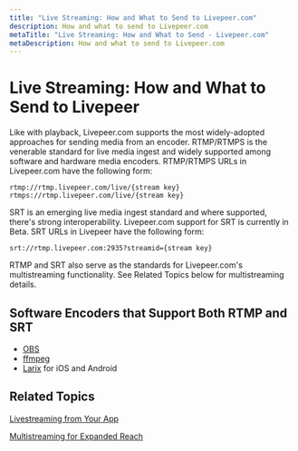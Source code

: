 ```yaml
---
title: "Live Streaming: How and What to Send to Livepeer.com"
description: How and what to send to Livepeer.com
metaTitle: "Live Streaming: How and What to Send - Livepeer.com"
metaDescription: How and what to send to Livepeer.com
---
```


# Live Streaming: How and What to Send to Livepeer

Like with playback, Livepeer.com supports the most widely-adopted approaches for
sending media from an encoder. RTMP/RTMPS is the venerable standard for live
media ingest and widely supported among software and hardware media encoders.
RTMP/RTMPS URLs in Livepeer.com have the following form:

`rtmp://rtmp.livepeer.com/live/{stream key}`
`rtmps://rtmp.livepeer.com/live/{stream key}`

SRT is an emerging live media ingest standard and where supported, there's
strong interoperability. Livepeer.com support for SRT is currently in Beta. SRT
URLs in Livepeer have the following form:

`srt://rtmp.livepeer.com:2935?streamid={stream key}`

RTMP and SRT also serve as the standards for Livepeer.com's multistreaming
functionality. See Related Topics below for multistreaming details.

## Software Encoders that Support Both RTMP and SRT

- [OBS](https://obsproject.com/)
- [ffmpeg](https://ffmpeg.org/)
- [Larix](https://softvelum.com/larix/) for iOS and Android

## Related Topics

[Livestreaming from Your App](../developing-a-production-app/livestreaming-from-your-app)

[Multistreaming for Expanded Reach](../multistreaming/multistreaming-for-expanded-reach)
